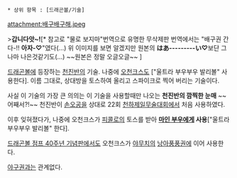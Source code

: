  * 상위 항목 : [드래곤볼/기술]

attachment:배구배구해.jpeg

>'''갑니다앗~!'''[* 참고로 "물로 보지마"번역으로 유명한 무삭제판 번역에서는 "배구권 간다-!! '''아자-♡'''"였다(...) 위 이미지를 보면 알겠지만 원본의 '''はあ---------い♡'''보단 그나마 나은것같기도(...) ~~원본은 정말 오글오글~~ ]

[[드래곤볼]]에 등장하는 [[천진반]]의 기술. 나중에 [[오천크스]]도 ["울트라 부우부우 발리볼" 사용한다]. 이름 그대로, 상대방을 토스하여 올리고 스파이크로 찍어 버리는 기술이다. 

사실 이 기술의 가장 큰 의의는 이 기술을 사용할때만 나오는 '''천진반의 깜찍한 눈매''' ~~어째서?!~~ 천진반이 [[손오공]]을 상대로 22회 [[천하제일무술대회]]에서 처음 사용하였다.

이후 잊혀졌다가, 나중에 오천크스가 [[피콜로]]의 토스를 받아 '''[[마인 부우]]에게 사용'''["울트라 부우부우 발리볼" 한다]. 

[[드래곤볼 점프 40주년 기념판]]에서도 오천크스가 [[야무치]]의 [[낭아풍풍권]]에 이어 사용한다.

[[야구권]]과는 관계없다.
